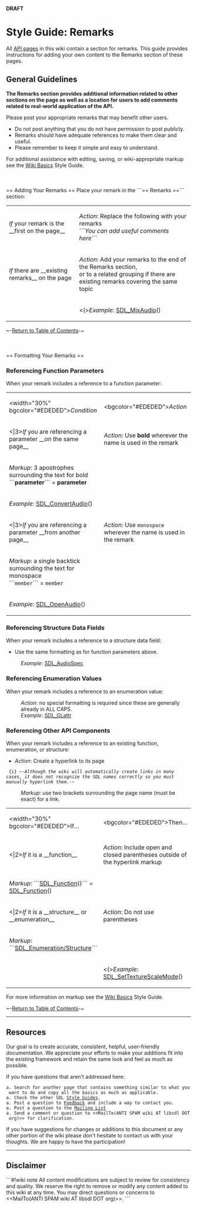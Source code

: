 <!-- pragma section-numbers off -->
<!-- pragma disable-camelcase -->
<!-- acl All:read -->
'''DRAFT'''

= Style Guide: Remarks =
All [http://wiki.libsdl.org/moin.cgi/SGWikiBasics#api API pages] in this wiki contain a section for remarks.  This guide provides instructions for adding your own content to the Remarks section of these pages. 

<span id="ToC"></span>

== General Guidelines ==
'''The Remarks section provides additional information related to other sections on the page as well as a location for users to add comments related to real-world application of the API.'''

Please post your appropriate remarks that may benefit other users.  
* Do not post anything that you do not have permission to post publicly.
* Remarks should have adequate references to make them clear and useful.
* Please remember to keep it simple and easy to understand.

For additional assistance with editing, saving, or wiki-appropriate markup see the [http://wiki.libsdl.org/moin.cgi/SGWikiBasics Wiki Basics] Style Guide.
<br/>
<br/>
<br/>
<br/>
== Adding Your Remarks ==
Place your remark in the ```== Remarks ==``` section:
{|
|''If'' your remark is the __first on the page__
|''Action'': Replace the following with your remarks<br/>```''You can add useful comments here''```
|-
|''If'' there are __existing remarks__ on the page
|''Action'': Add your remarks to the end of the Remarks section,<br/>or to a related grouping if there are existing remarks covering the same topic
|-
|
|<(>''Example'': [[SDL_MixAudio]]()
|}

~-[[#ToC|Return to Table of Contents]]-~
<br/>
<br/>
<br/>
<br/>
== Formatting Your Remarks ==

=== Referencing Function Parameters ===
When your remark includes a reference to a function parameter:
{|
|<width="30%" bgcolor="#EDEDED">''Condition''
|<bgcolor="#EDEDED">''Action''
|-
|<|3>''If'' you are referencing a parameter __on the same page__
|''Action'': Use '''bold''' wherever the name is used in the remark
|-
|''Markup'':  3 apostrophes surrounding the text for bold<br/>```'''parameter'''``` = '''parameter'''
|-
|''Example'': [[SDL_ConvertAudio]]()
|-
|<|3>''If'' you are referencing a parameter __from another page__
|''Action'': Use <code>monospace</code> wherever the name is used in the remark
|-
|''Markup'':  a single backtick surrounding the text for monospace<br/>```<code>member</code>``` = <code>member</code>
|-
|''Example'': [[SDL_OpenAudio]]()
|}


=== Referencing Structure Data Fields ===
When your remark includes a reference to a structure data field:
* Use the same formatting as for function parameters above.
: ''Example'': [[SDL_AudioSpec]]


=== Referencing Enumeration Values ===
When your remark includes a reference to an enumeration value:
: ''Action'': no special formatting is required since these are generally already in ALL CAPS.
: ''Example'': [[SDL_GLattr]]


=== Referencing Other API Components ===
When your remark includes a reference to an existing function, enumeration, or structure:
* ''Action'': Create a hyperlink to its page

  {i} ~-''Although the wiki will automatically create links in many cases, it does not recognize the SDL names correctly so you must manually hyperlink them.''-~<br/>

: ''Markup'':  use two brackets surrounding the page name (must be exact) for a link.

{|
|<width="30%" bgcolor="#EDEDED">If...
|<bgcolor="#EDEDED">Then...
|-
|<|2>''If'' it is a __function__
|''Action'': Include open and closed parentheses outside of the hyperlink markup
|-
|''Markup'':  ```[[SDL_Function]]()``` = [[SDL_Function]]()
|-
|<|2>''If'' it is a __structure__ or __enumeration__
|''Action'': Do not use parentheses
|-
|''Markup'':  ```[[SDL_Enumeration/Structure]]```
|-
|
|<(>''Example'': [[SDL_SetTextureScaleMode]]()
|}

For more information on markup see the [http://wiki.libsdl.org/moin.cgi/SGWikiBasics Wiki Basics] Style Guide.

~-[[#ToC|Return to Table of Contents]]-~


----
== Resources ==

Our goal is to create accurate, consistent, helpful, user-friendly documentation.  We appreciate your efforts to make your additions fit into the existing framework and retain the same look and feel as much 
as possible.

If you have questions that aren't addressed here:
 a. Search for another page that contains something similar to what you want to do and copy all the basics as much as applicable.  
 a. Check the other SDL [http://wiki.libsdl.org/moin.cgi/Contributing#guides Style Guides].
 a. Post a question to [http://wiki.libsdl.org/moin.cgi/Contributing#form Feedback] and include a way to contact you.
 a. Post a question to the [http://wiki.libsdl.org/moin.cgi/Contributing#list Mailing List]
 a. Send a comment or question to <<MailTo(ANTI SPAM wiki AT libsdl DOT org)>> for clarification.

If you have suggestions for changes or additions to this document or any other portion of the wiki please don't hesitate to contact us with your thoughts.  We are happy to have the participation!

------
== Disclaimer ==
```#!wiki note
All content modifications are subject to review for consistency and quality.  We reserve the right to remove or modify any content added to this wiki at any time.  You may direct questions or concerns to 
<<MailTo(ANTI SPAM wiki AT libsdl DOT org)>>.
```
